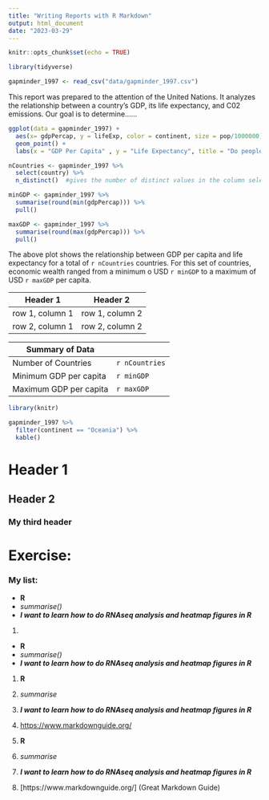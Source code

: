 ```yaml
---
title: "Writing Reports with R Markdown"
output: html_document
date: "2023-03-29"
---
```


```r
knitr::opts_chunk$set(echo = TRUE)
```

```r
library(tidyverse)

```
```r
gapminder_1997 <- read_csv("data/gapminder_1997.csv")
```
This report was prepared to the attention of the United Nations. It analyzes the relationship between a country's GDP, its life expectancy, and C02 emissions. Our goal is to determine......


```r

ggplot(data = gapminder_1997) + 
  aes(x= gdpPercap, y = lifeExp, color = continent, size = pop/1000000) +
  geom_point() + 
  labs(x = "GDP Per Capita" , y = "Life Expectancy", title = "Do people in wealthy countries live longer?", size = "Population (in millions)")

```

```r
nCountries <- gapminder_1997 %>%
  select(country) %>%
  n_distinct()  #gives the number of distinct values in the column selected

minGDP <- gapminder_1997 %>%
  summarise(round(min(gdpPercap))) %>% 
  pull()

maxGDP <- gapminder_1997 %>%
  summarise(round(max(gdpPercap))) %>%
  pull()
```


The above plot shows the relationship between GDP per capita and life expectancy for a total of `r nCountries` countries. For this set of countries, economic wealth ranged from a minimum o USD `r minGDP` to a maximum of USD `r maxGDP`  per capita.



|Header 1 | Header 2 |
|---------|----------|
|row 1, column 1 |row 1, column 2|
|row 2, column 1 |row 2, column 2|


|Summary of Data|
|---------|----------|
|Number of Countries|`r nCountries`|
|Minimum GDP per capita |`r minGDP`|
|Maximum GDP per capita |`r maxGDP`|  

```r
library(knitr)

gapminder_1997 %>%
  filter(continent == "Oceania") %>%
  kable() 

```

# Header 1
## Header 2
### My third header



# Exercise: 

### My list:

  *  **R**   
  *  *summarise()* 
  *  ***I want to learn how to do RNAseq analysis and heatmap figures in R***

1. 
  - **R**   
  - *summarise()* 
  - ***I want to learn how to do RNAseq analysis and heatmap figures in R*** 

1. **R**  
2. *summarise*  
3. ***I want to learn how to do RNAseq analysis and heatmap figures in R*** 
4. <https://www.markdownguide.org/> 


1. **R**  
1. *summarise*  
1. ***I want to learn how to do RNAseq analysis and heatmap figures in R*** 
1. [https://www.markdownguide.org/] (Great Markdown Guide) 




